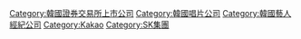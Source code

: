 {{Cat more|Kakao M}}

[[Category:韓國證券交易所上市公司|Category:韓國證券交易所上市公司]]
[[Category:韓國唱片公司|Category:韓國唱片公司]]
[[Category:韓國藝人經紀公司|Category:韓國藝人經紀公司]]
[[Category:Kakao|Category:Kakao]]
[[Category:SK集團|Category:SK集團]]